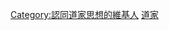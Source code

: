 {{top icon
|image=%E9%81%93-seal.svg|35px
|size=25px
|alt=認同道家思想的維基人
|title=認同道家思想的維基人
|link=Category:認同道家思想的維基人
}}

{{Userbox
|id=[[File:%E9%81%93-seal.svg|40px]]
|id-c=AliceBlue
|info=這個用戶認同'''[[道家]]'''思想。
|info-c=LightCyan
|info-s=10
|border-c=darkblue
}} <includeonly>[[Category:認同道家思想的維基人]]</includeonly><noinclude>
[[Category:哲学信仰用戶框模板|道家]]
</noinclude>